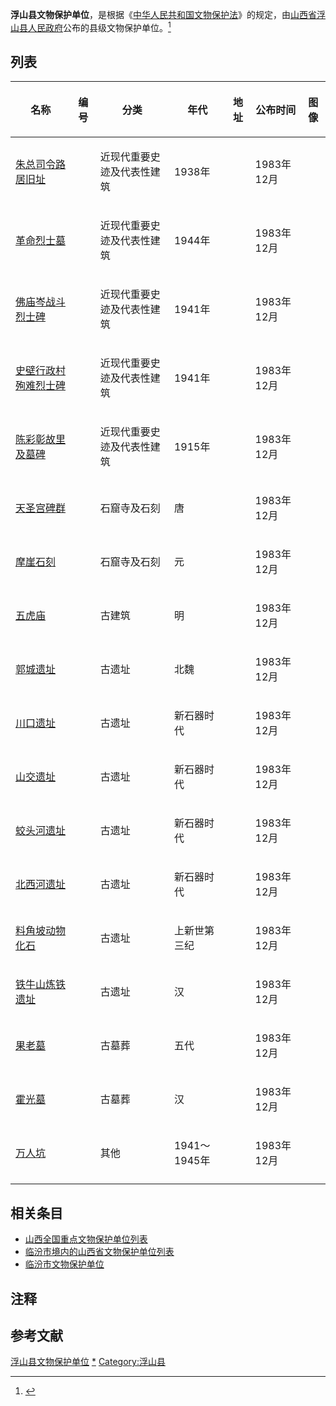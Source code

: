 '''浮山县文物保护单位'''，是根据《[[中华人民共和国文物保护法|中华人民共和国文物保护法]]》的规定，由[[山西省|山西省]][[浮山县|浮山县]][[浮山县人民政府|人民政府]]公布的县级文物保护单位。<ref>{{cite web|title=山西省 |url=http://www.ncha.gov.cn/portals/0/second/wenwubhml/%E5%B1%B1%E8%A5%BF%E7%9C%811.rar |work=中国文物保护单位名录 |publisher=中华人民共和国国家文物局 |accessdate=2012-12-26 |deadurl=yes |archiveurl=https://web.archive.org/web/20120501202356/http://www.sach.gov.cn/portals/0/second/wenwubhml/%E5%B1%B1%E8%A5%BF%E7%9C%811.rar |archivedate=2012-05-01 }}</ref>

==列表==
{{Expand list}}<center>
{| class="wikitable sortable"
|- 
!名称 
!编号
!分类 
!年代
!地址
!公布时间
!图像
|-
| [[朱总司令路居旧址|朱总司令路居旧址]] ||   || 近现代重要史迹及代表性建筑 || 1938年 ||   || 1983年12月 ||
|-
| [[革命烈士墓|革命烈士墓]] ||   || 近现代重要史迹及代表性建筑 || 1944年 ||   || 1983年12月 ||
|-
| [[佛庙岑战斗烈士碑|佛庙岑战斗烈士碑]] ||   || 近现代重要史迹及代表性建筑 || 1941年 ||   || 1983年12月 ||
|-
| [[史壁行政村殉难烈士碑|史壁行政村殉难烈士碑]] ||   || 近现代重要史迹及代表性建筑 || 1941年 ||   || 1983年12月 ||
|-
| [[陈彩彰故里及墓碑|陈彩彰故里及墓碑]] ||   || 近现代重要史迹及代表性建筑 || 1915年 ||   || 1983年12月 ||
|-
| [[天圣宫碑群|天圣宫碑群]] ||   || 石窟寺及石刻 || 唐 ||   || 1983年12月 ||
|-
| [[摩崖石刻|摩崖石刻]] ||   || 石窟寺及石刻 || 元 ||   || 1983年12月 ||
|-
| [[五虎庙|五虎庙]] ||   || 古建筑 || 明 ||   || 1983年12月 ||
|-
| [[郭城遗址|郭城遗址]] ||   || 古遗址 || 北魏 ||   || 1983年12月 ||
|-
| [[川口遗址|川口遗址]] ||   || 古遗址 || 新石器时代 ||   || 1983年12月 ||
|-
| [[山交遗址|山交遗址]] ||   || 古遗址 || 新石器时代 ||   || 1983年12月 ||
|-
| [[蛟头河遗址|蛟头河遗址]] ||   || 古遗址 || 新石器时代 ||   || 1983年12月 ||
|-
| [[北西河遗址|北西河遗址]] ||   || 古遗址 || 新石器时代 ||   || 1983年12月 ||
|-
| [[料角坡动物化石|料角坡动物化石]] ||   || 古遗址 || 上新世第三纪 ||   || 1983年12月 ||
|-
| [[铁牛山炼铁遗址|铁牛山炼铁遗址]] ||   || 古遗址 || 汉 ||   || 1983年12月 ||
|-
| [[果老墓|果老墓]] ||   || 古墓葬 || 五代 ||   || 1983年12月 ||
|-
| [[霍光墓|霍光墓]] ||   || 古墓葬 || 汉 ||   || 1983年12月 ||
|-
| [[万人坑|万人坑]] ||   || 其他 || 1941～1945年 ||   || 1983年12月 ||
|-
|}
</center>

==相关条目==
* [[山西全国重点文物保护单位列表|山西全国重点文物保护单位列表]]
* [[临汾市境内的山西省文物保护单位列表|临汾市境内的山西省文物保护单位列表]]
* [[临汾市文物保护单位|临汾市文物保护单位]]

==注释==
{{ReflistH}}
{{NoteFoot}}
{{ReflistF}}

==参考文献==
{{Reflist}}

{{山西文保}}
[[Category:浮山县文物保护单位|]]
[[Category:临汾文物保护单位|*]]
[[Category:浮山县|Category:浮山县]]
